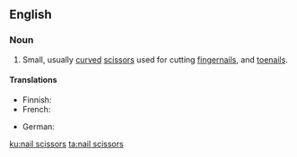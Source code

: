 ==English==

===Noun===
{{en-noun|nail scissors|head=[[nail]] [[scissors]]}} {{context|pluralonly|lang=en}}

# Small, usually [[curved]] [[scissors]] used for cutting [[fingernails]], and [[toenails]].

====Translations====
{{trans-top|small scissors}}
* Finnish: {{t-|fi|kynsisakset}}
* French: {{t-|fr|ciseaux à ongles|m}}
{{trans-mid}}
* German: {{t+|de|Nagelschere|f}}
{{trans-bottom}}

[[ku:nail scissors]]
[[ta:nail scissors]]